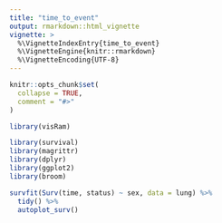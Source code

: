 ```yaml
---
title: "time_to_event"
output: rmarkdown::html_vignette
vignette: >
  %\VignetteIndexEntry{time_to_event}
  %\VignetteEngine{knitr::rmarkdown}
  %\VignetteEncoding{UTF-8}
---
```


```r
knitr::opts_chunk$set(
  collapse = TRUE,
  comment = "#>"
)
```

```r
library(visRam)
```

```r
library(survival)
library(magrittr)
library(dplyr)
library(ggplot2)
library(broom)

survfit(Surv(time, status) ~ sex, data = lung) %>% 
  tidy() %>% 
  autoplot_surv()
```

